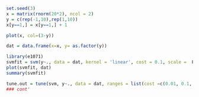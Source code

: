 ```r
set.seed(3)
x = matrix(rnorm(20*2), ncol = 2)
y = c(rep(-1,10),rep(1,10))
x[y==1,] = x[y==1,] + 1

plot(x, col=(3-y))
```

```r
dat = data.frame(x=x, y= as.factor(y))

```

```r
library(e1071)
svmfit = svm(y~., data = dat, kernel = 'linear', cost = 0.1, scale =  F)
plot(svmfit, dat)
summary(svmfit)
```

```r
tune.out = tune(svm, y~., data = dat, ranges = list(cost =c(0.01, 0.1, 1, 10)))
### cont'
```

